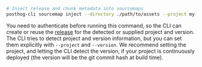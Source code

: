 ```bash
# Inject release and chunk metadata into sourcemaps
posthog-cli sourcemap inject --directory ./path/to/assets --project my-app --version 1.2.3
```

You need to authenticate before running this command, so the CLI can create or reuse the [release](/docs/error-tracking/releases) for the detected or supplied project and version. The CLI tries to detect project and version information, but you can set them explicitly with `--project` and `--version`. We recommend setting the project, and letting the CLI detect the version, if your project is continuously deployed (the version will be the git commit hash at build time).
